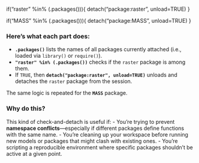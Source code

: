 ###
if("raster" %in% (.packages())){
  detach("package:raster", unload=TRUE) 
}

if("MASS" %in% (.packages())){
  detach("package:MASS", unload=TRUE) 
}


### Here's what each part does:

- **`.packages()`** lists the names of all packages currently attached (i.e., loaded via `library()` or `require()`).
- **`"raster" %in% (.packages())`** checks if the `raster` package is among them.
- If `TRUE`, then **`detach("package:raster", unload=TRUE)`** unloads and detaches the `raster` package from the session.

The same logic is repeated for the **`MASS`** package.

### Why do this?

This kind of check-and-detach is useful if:
- You're trying to prevent **namespace conflicts**—especially if different packages define functions with the same name.
- You're cleaning up your workspace before running new models or packages that might clash with existing ones.
- You're scripting a reproducible environment where specific packages shouldn't be active at a given point.
